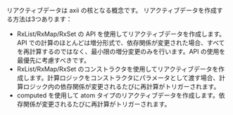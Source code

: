 リアクティブデータは axii の核となる概念です。
リアクティブデータを作成する方法は3つあります：

- RxList/RxMap/RxSet の API を使用してリアクティブデータを作成します。API での計算のほとんどは増分形式で、依存関係が変更された場合、すべてを再計算するのではなく、最小限の増分変更のみを行います。API の使用を最優先に考慮すべきです。
- RxList/RxMap/RxSet のコンストラクタを使用してリアクティブデータを作成します。計算ロジックをコンストラクタにパラメータとして渡す場合、計算ロジック内の依存関係が変更されるたびに再計算がトリガーされます。
- computed を使用して atom タイプのリアクティブデータを作成します。依存関係が変更されるたびに再計算がトリガーされます。
